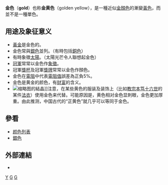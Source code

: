 {{unreferenced|time=2018-10-01T06:52:16+00:00}}
{{Infobox color
|title=金色
|textcolor=#000000
|mod=hex
|#FFD700
}}

'''金色'''（'''gold'''）也称'''金黄色'''（golden yellow），是一種近似[[金|金]][[顏色|顏色]]的漸變[[黃色|黃色]]，而並不是一種單色。

==用途及象征意义==
*[[黃金|黃金]]是金色的。
*金色常與[[銀色|銀色]]並列。（有時包括[[銅色|銅色]]）
*有時象徵[[太陽|太陽]]。（太陽光芒令人聯想起金色）
*[[冠軍|冠軍]]常常以金色作[[象徵|象徵]]。
*冠軍[[獎杯|獎杯]]及冠軍[[獎牌|獎牌]]常常以金色作顏色。
*金色在[[電阻|電阻]]中代表[[電阻值|電阻值]]誤差為正負5%。
*金色是黄金的颜色，有[[财富|财富]]的含义。
*[[File:Gold-crystals.jpg|缩略图]]的結晶]]注意，在某些黄色的服装及装饰上（比如[[教宗|教宗]][[本笃十六世|本笃十六世]]的某件[[法衣|法衣]]）使用金色来代替。可能原因是，黄色相对金色显刺眼，金色更加厚重。由此推测，中国古代的“正黄色”就几乎可以等同于金色。

==參看==
*[[颜色列表|颜色列表]]
*[[銀色|銀色]]

== 外部連結 ==
* {{Commons category-inline|Gold (color)}}

{{Shades of Yellow}}
{{顏色主題}}
{{色彩小作品}}

[[Category:颜色|Y]]
[[Category:黃色系|G]]
[[Category:色彩系|G]]